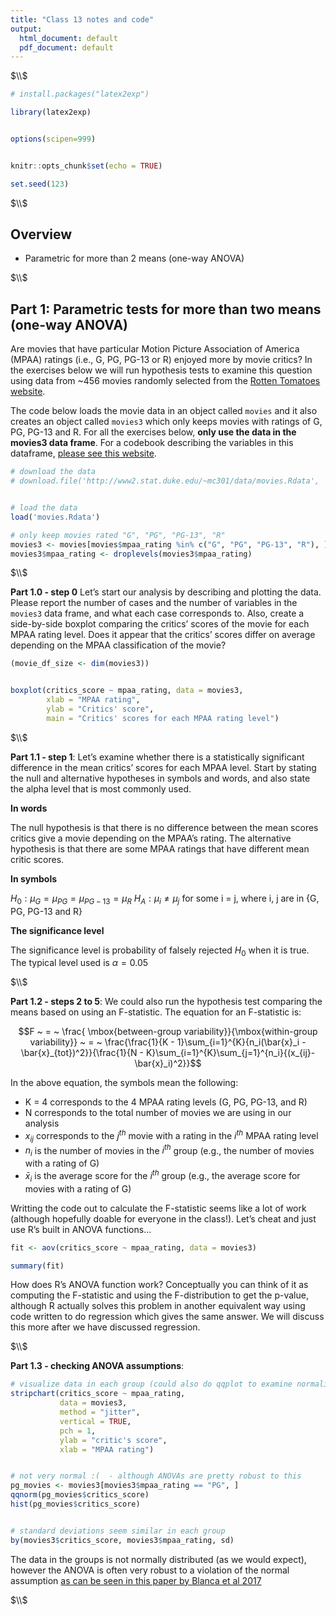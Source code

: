 ---
title: "Class 13 notes and code"
output:
  html_document: default
  pdf_document: default
---





$\\$





```{r setup, include=FALSE}

# install.packages("latex2exp")

library(latex2exp)


options(scipen=999)


knitr::opts_chunk$set(echo = TRUE)

set.seed(123)

```



$\\$




## Overview

 * Parametric for more than 2 means (one-way ANOVA)





$\\$








## Part 1: Parametric tests for more than two means (one-way ANOVA)



Are movies that have particular Motion Picture Association of America (MPAA) ratings (i.e., G, PG, PG-13 or R) enjoyed more by movie critics? In the exercises below we will run hypothesis tests to examine this question using data from ~456 movies randomly selected from the [Rotten Tomatoes website](https://www.rottentomatoes.com/). 

The code below loads the movie data in an object called `movies` and it also creates an object called `movies3` which only keeps movies with ratings of G, PG, PG-13 and R.  For all the exercises below, **only use the data in the movies3 data frame**. For a codebook describing the variables in this dataframe, [please see this website](http://www2.stat.duke.edu/~mc301/data/movies.html).



```{r get_rotten_tomatoes_data}


# download the data
# download.file('http://www2.stat.duke.edu/~mc301/data/movies.Rdata', 'movies.Rdata')


# load the data
load('movies.Rdata')

# only keep movies rated "G", "PG", "PG-13", "R"
movies3 <- movies[movies$mpaa_rating %in% c("G", "PG", "PG-13", "R"), ]
movies3$mpaa_rating <- droplevels(movies3$mpaa_rating)

```






$\\$






**Part 1.0 - step 0** Let's start our analysis by describing and plotting the data. Please report the number of cases and the number of variables in the `movies3` data frame, and what each case corresponds to. Also, create a side-by-side boxplot comparing the critics' scores of the movie for each MPAA rating level. Does it appear that the critics' scores differ on average depending on the MPAA classification of the movie? 


```{r visualize_movies}

(movie_df_size <- dim(movies3))


boxplot(critics_score ~ mpaa_rating, data = movies3, 
        xlab = "MPAA rating", 
        ylab = "Critics' score",
        main = "Critics' scores for each MPAA rating level")

```






$\\$







**Part 1.1 - step 1**:  Let's examine whether there is a statistically significant difference in the mean critics' scores for each MPAA level. Start by stating the null and alternative hypotheses in symbols and words, and also state the alpha level that is most commonly used. 




**In words**

The null hypothesis is that there is no difference between the mean scores critics give a movie depending on the MPAA's rating. The alternative hypothesis is that there are some MPAA ratings that have different mean critic scores. 


**In symbols**

$H_0: \mu_G = \mu_{PG} = \mu_{PG-13} = \mu_R$
$H_A: \mu_i \ne \mu_j$ for some i = j, where i, j are in {G, PG, PG-13 and R}



**The significance level**

The significance level is probability of falsely rejected $H_0$ when it is true. The typical level used is $\alpha = 0.05$





$\\$









**Part 1.2 - steps 2 to 5**:  We could also run the hypothesis test comparing the means based on using an F-statistic. The equation for an F-statistic is:

$$F ~ = ~ \frac{ \mbox{between-group variability}}{\mbox{within-group variability}} ~ = ~ \frac{\frac{1}{K - 1}\sum_{i=1}^{K}{n_i(\bar{x}_i - \bar{x}_{tot})^2}}{\frac{1}{N - K}\sum_{i=1}^{K}\sum_{j=1}^{n_i}{(x_{ij}-\bar{x}_i)^2}}$$

In the above equation, the symbols mean the following:

 * K = 4 corresponds to the 4 MPAA rating levels (G, PG, PG-13, and R)
 * N corresponds to the total number of movies we are using in our analysis
 * $x_{ij}$ corresponds to the $j^{th}$ movie with a rating in the $i^{th}$ MPAA rating level
 * $n_i$ is the number of movies in the $i^{th}$ group (e.g., the number of movies with a rating of G)
 * $\bar{x}_i$ is the average score for the $i^{th}$ group (e.g., the average score for movies with a rating of G)


Writting the code out to calculate the F-statistic seems like a lot of work (although hopefully doable for everyone in the class!). Let's cheat and just use R's built in ANOVA functions... 



```{r F_permutation_test}

fit <- aov(critics_score ~ mpaa_rating, data = movies3)

summary(fit)


```


How does R's ANOVA function work? Conceptually you can think of it as computing the F-statistic and using the F-distribution to get the p-value, although R actually solves this problem in another equivalent way using code written to do regression which gives the same answer. We will discuss this more after we have discussed regression. 







$\\$




**Part 1.3 - checking ANOVA assumptions**: 

```{r}

# visualize data in each group (could also do qqplot to examine normality)
stripchart(critics_score ~ mpaa_rating, 
           data = movies3, 
           method = "jitter", 
           vertical = TRUE, 
           pch = 1,
           ylab = "critic's score", 
           xlab = "MPAA rating")


# not very normal :(  - although ANOVAs are pretty robust to this
pg_movies <- movies3[movies3$mpaa_rating == "PG", ]  
qqnorm(pg_movies$critics_score)
hist(pg_movies$critics_score)


# standard deviations seem similar in each group
by(movies3$critics_score, movies3$mpaa_rating, sd)


```


The data in the groups is not normally distributed (as we would expect), however the ANOVA is often very robust to a violation of the normal assumption [as can be seen in this paper by Blanca et al 2017](https://www.ncbi.nlm.nih.gov/pubmed/29048317)



$\\$

